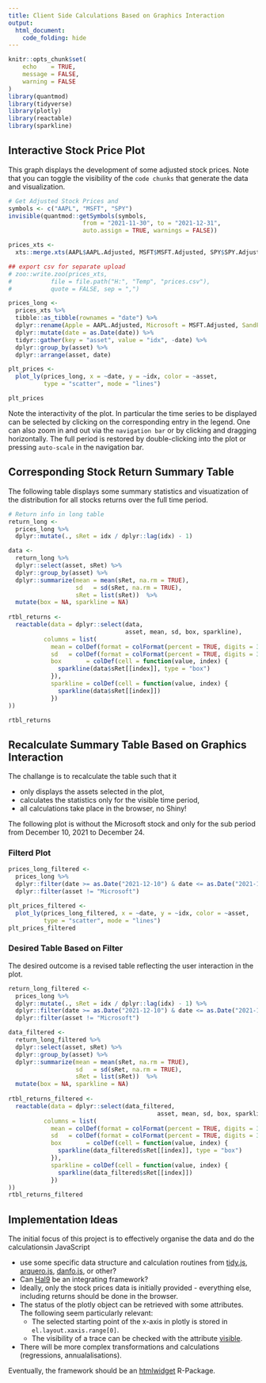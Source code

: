 ---
title: Client Side Calculations Based on Graphics Interaction
output: 
  html_document:
    code_folding: hide
---

```{r setup, include=FALSE}
knitr::opts_chunk$set(
	echo    = TRUE,
	message = FALSE,
	warning = FALSE
)
library(quantmod)
library(tidyverse)
library(plotly)
library(reactable)
library(sparkline)
```

## Interactive Stock Price Plot

This graph displays the development of some adjusted stock prices. 
Note that you can toggle the visibility of the ``code chunks`` that generate the data and visualization.

```{r stockPrices}
# Get Adjusted Stock Prices and
symbols <- c("AAPL", "MSFT", "SPY")
invisible(quantmod::getSymbols(symbols, 
                     from = "2021-11-30", to = "2021-12-31",
                     auto.assign = TRUE, warnings = FALSE))

prices_xts <- 
  xts::merge.xts(AAPL$AAPL.Adjusted, MSFT$MSFT.Adjusted, SPY$SPY.Adjusted)

## export csv for separate upload
# zoo::write.zoo(prices_xts, 
#           file = file.path("H:", "Temp", "prices.csv"),
#           quote = FALSE, sep = ",")

prices_long <- 
  prices_xts %>% 
  tibble::as_tibble(rownames = "date") %>% 
  dplyr::rename(Apple = AAPL.Adjusted, Microsoft = MSFT.Adjusted, SandP500 = SPY.Adjusted) %>% 
  dplyr::mutate(date = as.Date(date)) %>% 
  tidyr::gather(key = "asset", value = "idx", -date) %>% 
  dplyr::group_by(asset) %>% 
  dplyr::arrange(asset, date) 

plt_prices <- 
  plot_ly(prices_long, x = ~date, y = ~idx, color = ~asset,
          type = "scatter", mode = "lines") 

plt_prices
```

Note the interactivity of the plot. 
In particular the time series to be displayed can be selected by clicking on the corresponding entry in the legend. 
One can also zoom in and out via the ``navigation bar`` or by clicking and dragging horizontally.
The full period is restored by double-clicking into the plot or pressing ``auto-scale`` in the navigation bar.

## Corresponding Stock Return Summary Table

The following table displays some summary statistics and visuatization of the distribution for all stocks returns over the full time period. 

```{r summaryTable}
# Return info in long table
return_long <-
  prices_long %>% 
  dplyr::mutate(., sRet = idx / dplyr::lag(idx) - 1)

data <- 
  return_long %>% 
  dplyr::select(asset, sRet) %>% 
  dplyr::group_by(asset) %>% 
  dplyr::summarize(mean = mean(sRet, na.rm = TRUE), 
                   sd   = sd(sRet, na.rm = TRUE),
                   sRet = list(sRet))  %>% 
  mutate(box = NA, sparkline = NA)
  
rtbl_returns <- 
  reactable(data = dplyr::select(data, 
                                 asset, mean, sd, box, sparkline), 
          columns = list(
            mean = colDef(format = colFormat(percent = TRUE, digits = 3)),
            sd   = colDef(format = colFormat(percent = TRUE, digits = 3)),
            box       = colDef(cell = function(value, index) {
              sparkline(data$sRet[[index]], type = "box")
            }),
            sparkline = colDef(cell = function(value, index) {
              sparkline(data$sRet[[index]])
            })
))

rtbl_returns
```

## Recalculate Summary Table Based on Graphics Interaction <!-- {.tabset} -->

The challange is to recalculate the table such that it 

- only displays the assets selected in the plot,
- calculates the statistics only for the visible time period,
- all calculations take place in the browser, no Shiny!

The following plot is without the Microsoft stock and only for the sub period from December 10, 2021 to December 24.

### Filterd Plot

```{r combinedStatic}
prices_long_filtered <- 
  prices_long %>% 
  dplyr::filter(date >= as.Date("2021-12-10") & date <= as.Date("2021-12-24")) %>% 
  dplyr::filter(asset != "Microsoft")

plt_prices_filtered <- 
  plot_ly(prices_long_filtered, x = ~date, y = ~idx, color = ~asset,
          type = "scatter", mode = "lines") 
plt_prices_filtered
```

### Desired Table Based on Filter

The desired outcome is a revised table reflecting the user interaction in the plot.

```{r}
return_long_filtered <-
  prices_long %>% 
  dplyr::mutate(., sRet = idx / dplyr::lag(idx) - 1) %>% 
  dplyr::filter(date >= as.Date("2021-12-10") & date <= as.Date("2021-12-24")) %>% 
  dplyr::filter(asset != "Microsoft")

data_filtered <- 
  return_long_filtered %>% 
  dplyr::select(asset, sRet) %>% 
  dplyr::group_by(asset) %>% 
  dplyr::summarize(mean = mean(sRet, na.rm = TRUE), 
                   sd   = sd(sRet, na.rm = TRUE),
                   sRet = list(sRet))  %>% 
  mutate(box = NA, sparkline = NA)
  
rtbl_returns_filtered <- 
  reactable(data = dplyr::select(data_filtered, 
                                          asset, mean, sd, box, sparkline), 
          columns = list(
            mean = colDef(format = colFormat(percent = TRUE, digits = 3)),
            sd   = colDef(format = colFormat(percent = TRUE, digits = 3)),
            box       = colDef(cell = function(value, index) {
              sparkline(data_filtered$sRet[[index]], type = "box")
            }),
            sparkline = colDef(cell = function(value, index) {
              sparkline(data_filtered$sRet[[index]])
            })
))
rtbl_returns_filtered
```

## Implementation Ideas

The initial focus of this project is to effectively organise the data and do the calculationsin JavaScript

- use some specific data structure and calculation routines from [tidy.js](https://pbeshai.github.io/tidy/), [arquero.js](https://uwdata.github.io/arquero/), [danfo.js](https://danfo.jsdata.org/), or other?
- Can [Hal9](https://hal9.com/) be an integrating framework?
- Ideally, only the stock prices data is initially provided - everything else, including returns should be done in the browser.
- The status of the plotly object can be retrieved with some attributes. The following seem particularly relevant:
  - The selected starting point of the x-axis in plotly is stored in ``el.layout.xaxis.range[0]``. 
  - The visibility of a trace can be checked with the attribute [visible](https://plotly.com/javascript/reference/scatter/#scatter-visible).
- There will be more complex transformations and calculations (regressions, annualalisations).

Eventually, the framework should be an [htmlwidget](http://www.htmlwidgets.org/) R-Package.

